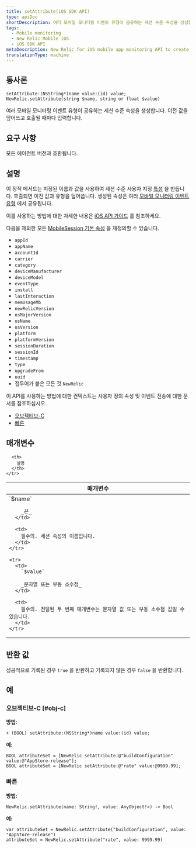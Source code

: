 ```yaml
---
title: setAttribute(iOS SDK API)
type: apiDoc
shortDescription: 여러 모바일 모니터링 이벤트 유형이 공유하는 세션 수준 속성을 생성합니다. 이전 값을 덮어쓰고 호출될 때마다 입력합니다.
tags:
  - Mobile monitoring
  - New Relic Mobile iOS
  - iOS SDK API
metaDescription: New Relic for iOS mobile app monitoring API to create a custom attribute.
translationType: machine
---
```


## 통사론

```
setAttribute:(NSString*)name value:(id) value;
NewRelic.setAttribute(string $name, string or float $value)
```

여러 모바일 모니터링 이벤트 유형이 공유하는 세션 수준 속성을 생성합니다. 이전 값을 덮어쓰고 호출될 때마다 입력합니다.

## 요구 사항

모든 에이전트 버전과 호환됩니다.

## 설명

이 정적 메서드는 지정된 이름과 값을 사용하여 세션 수준 사용자 지정 [특성](/docs/insights/explore-data/custom-events/insert-custom-attributes-events-new-relic-mobile#attribute-definition) 을 만듭니다. 호출되면 이전 값과 유형을 덮어씁니다. 생성된 속성은 여러 [모바일 모니터링 이벤트 유형](/docs/insights/insights-data-sources/default-data/mobile-events) 에서 공유됩니다.

이를 사용하는 방법에 대한 자세한 내용은 [iOS API 가이드](/docs/mobile-monitoring/new-relic-mobile-ios/api-guides/ios-sdk-api-guide) 를 참조하세요.

다음을 제외한 모든 [MobileSession 기본 속성](/docs/insights/insights-data-sources/default-attributes/mobile-default-attributes-insights) 을 재정의할 수 있습니다.

* `appId`
* `appName`
* `accountId`
* `carrier`
* `category`
* `deviceManufacturer`
* `deviceModel`
* `eventType`
* `install`
* `lastInteraction`
* `memUsageMb`
* `newRelicVersion`
* `osMajorVersion`
* `osName`
* `osVersion`
* `platform`
* `platformVersion`
* `sessionDuration`
* `sessionId`
* `timestamp`
* `type`
* `upgradeFrom`
* `uuid`
* 접두어가 붙은 모든 것 `NewRelic`

이 API를 사용하는 방법에 대한 컨텍스트는 사용자 정의 속성 및 이벤트 전송에 대한 문서를 참조하십시오.

* [오브젝티브-C](/docs/mobile-monitoring/new-relic-mobile-ios/install-configure/work-ios-sdk-api#objc-custom-att-events)
* [빠른](/docs/mobile-monitoring/new-relic-mobile-ios/install-configure/work-ios-sdk-api#swift-custom-att-events)

## 매개변수

<table>
  <thead>
    <tr>
      <th width="25%">
        매개변수
      </th>

      <th>
        설명
      </th>
    </tr>
  </thead>

  <tbody>
    <tr>
      <td>
        `$name`

        _끈_
      </td>

      <td>
        필수의. 세션 속성의 이름입니다.
      </td>
    </tr>

    <tr>
      <td>
        `$value`

        _문자열 또는 부동 소수점_
      </td>

      <td>
        필수의. 전달된 두 번째 매개변수는 문자열 값 또는 부동 소수점 값일 수 있습니다.
      </td>
    </tr>
  </tbody>
</table>

## 반환 값

성공적으로 기록된 경우 `true` 을 반환하고 기록되지 않은 경우 `false` 을 반환합니다.

## 예

### 오브젝티브-C [#obj-c]

**방법:**

```
+ (BOOL) setAttribute:(NSString*)name value:(id) value;
```

**예:**

```
BOOL attributeSet = [NewRelic setAttribute:@"buildConfiguration" value:@"AppStore-release"];
BOOL attributeSet = [NewRelic setAttribute:@"rate" value:@9999.99];
```

### 빠른

**방법:**

```
NewRelic.setAttribute(name: String!, value: AnyObject!>) -> Bool
```

**예:**

```
var attributeSet = NewRelic.setAttribute("buildConfiguration", value: "AppStore-release")
attributeSet = NewRelic.setAttribute("rate", value: 9999.99)
```